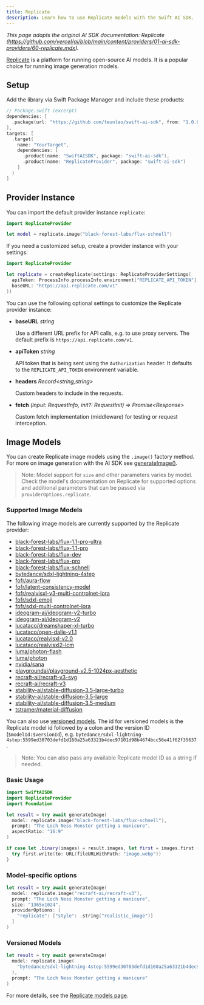 ```yaml
---
title: Replicate
description: Learn how to use Replicate models with the Swift AI SDK.
---
```


_This page adapts the original AI SDK documentation: Replicate (https://github.com/vercel/ai/blob/main/content/providers/01-ai-sdk-providers/60-replicate.mdx)._ 

[Replicate](https://replicate.com/) is a platform for running open-source AI models.
It is a popular choice for running image generation models.

## Setup

Add the library via Swift Package Manager and include these products:

```swift
// Package.swift (excerpt)
dependencies: [
  .package(url: "https://github.com/teunlao/swift-ai-sdk", from: "1.0.0")
],
targets: [
  .target(
    name: "YourTarget",
    dependencies: [
      .product(name: "SwiftAISDK", package: "swift-ai-sdk"),
      .product(name: "ReplicateProvider", package: "swift-ai-sdk")
    ]
  )
]
```

## Provider Instance

You can import the default provider instance `replicate`:

```swift
import ReplicateProvider

let model = replicate.image("black-forest-labs/flux-schnell")
```

If you need a customized setup, create a provider instance with your settings:

```swift
import ReplicateProvider

let replicate = createReplicate(settings: ReplicateProviderSettings(
  apiToken: ProcessInfo.processInfo.environment["REPLICATE_API_TOKEN"],
  baseURL: "https://api.replicate.com/v1"
))
```

You can use the following optional settings to customize the Replicate provider instance:

- **baseURL** _string_

  Use a different URL prefix for API calls, e.g. to use proxy servers.
  The default prefix is `https://api.replicate.com/v1`.

- **apiToken** _string_

  API token that is being sent using the `Authorization` header. It defaults to
  the `REPLICATE_API_TOKEN` environment variable.

- **headers** _Record&lt;string,string&gt;_

  Custom headers to include in the requests.

- **fetch** _(input: RequestInfo, init?: RequestInit) => Promise&lt;Response&gt;_

  Custom fetch implementation (middleware) for testing or request interception.

## Image Models

You can create Replicate image models using the `.image()` factory method.
For more on image generation with the AI SDK see [generateImage()](/docs/reference/ai-sdk-core/generate-image).

> Note: Model support for `size` and other parameters varies by model. Check the
> model's documentation on Replicate for supported options and additional
> parameters that can be passed via `providerOptions.replicate`.

### Supported Image Models

The following image models are currently supported by the Replicate provider:

- [black-forest-labs/flux-1.1-pro-ultra](https://replicate.com/black-forest-labs/flux-1.1-pro-ultra)
- [black-forest-labs/flux-1.1-pro](https://replicate.com/black-forest-labs/flux-1.1-pro)
- [black-forest-labs/flux-dev](https://replicate.com/black-forest-labs/flux-dev)
- [black-forest-labs/flux-pro](https://replicate.com/black-forest-labs/flux-pro)
- [black-forest-labs/flux-schnell](https://replicate.com/black-forest-labs/flux-schnell)
- [bytedance/sdxl-lightning-4step](https://replicate.com/bytedance/sdxl-lightning-4step)
- [fofr/aura-flow](https://replicate.com/fofr/aura-flow)
- [fofr/latent-consistency-model](https://replicate.com/fofr/latent-consistency-model)
- [fofr/realvisxl-v3-multi-controlnet-lora](https://replicate.com/fofr/realvisxl-v3-multi-controlnet-lora)
- [fofr/sdxl-emoji](https://replicate.com/fofr/sdxl-emoji)
- [fofr/sdxl-multi-controlnet-lora](https://replicate.com/fofr/sdxl-multi-controlnet-lora)
- [ideogram-ai/ideogram-v2-turbo](https://replicate.com/ideogram-ai/ideogram-v2-turbo)
- [ideogram-ai/ideogram-v2](https://replicate.com/ideogram-ai/ideogram-v2)
- [lucataco/dreamshaper-xl-turbo](https://replicate.com/lucataco/dreamshaper-xl-turbo)
- [lucataco/open-dalle-v1.1](https://replicate.com/lucataco/open-dalle-v1.1)
- [lucataco/realvisxl-v2.0](https://replicate.com/lucataco/realvisxl-v2.0)
- [lucataco/realvisxl2-lcm](https://replicate.com/lucataco/realvisxl2-lcm)
- [luma/photon-flash](https://replicate.com/luma/photon-flash)
- [luma/photon](https://replicate.com/luma/photon)
- [nvidia/sana](https://replicate.com/nvidia/sana)
- [playgroundai/playground-v2.5-1024px-aesthetic](https://replicate.com/playgroundai/playground-v2.5-1024px-aesthetic)
- [recraft-ai/recraft-v3-svg](https://replicate.com/recraft-ai/recraft-v3-svg)
- [recraft-ai/recraft-v3](https://replicate.com/recraft-ai/recraft-v3)
- [stability-ai/stable-diffusion-3.5-large-turbo](https://replicate.com/stability-ai/stable-diffusion-3.5-large-turbo)
- [stability-ai/stable-diffusion-3.5-large](https://replicate.com/stability-ai/stable-diffusion-3.5-large)
- [stability-ai/stable-diffusion-3.5-medium](https://replicate.com/stability-ai/stable-diffusion-3.5-medium)
- [tstramer/material-diffusion](https://replicate.com/tstramer/material-diffusion)

You can also use [versioned models](https://replicate.com/docs/topics/models/versions).
The id for versioned models is the Replicate model id followed by a colon and the version ID (`$modelId:$versionId`), e.g.
`bytedance/sdxl-lightning-4step:5599ed30703defd1d160a25a63321b4dec97101d98b4674bcc56e41f62f35637`.

> Note: You can also pass any available Replicate model ID as a string if needed.

### Basic Usage

```swift
import SwiftAISDK
import ReplicateProvider
import Foundation

let result = try await generateImage(
  model: replicate.image("black-forest-labs/flux-schnell"),
  prompt: "The Loch Ness Monster getting a manicure",
  aspectRatio: "16:9"
)

if case let .binary(images) = result.images, let first = images.first {
  try first.write(to: URL(fileURLWithPath: "image.webp"))
}
```

### Model-specific options

```swift
let result = try await generateImage(
  model: replicate.image("recraft-ai/recraft-v3"),
  prompt: "The Loch Ness Monster getting a manicure",
  size: "1365x1024",
  providerOptions: [
    "replicate": ["style": .string("realistic_image")]
  ]
)
```

### Versioned Models

```swift
let result = try await generateImage(
  model: replicate.image(
    "bytedance/sdxl-lightning-4step:5599ed30703defd1d160a25a63321b4dec97101d98b4674bcc56e41f62f35637"
  ),
  prompt: "The Loch Ness Monster getting a manicure"
)
```

For more details, see the [Replicate models page](https://replicate.com/explore).
